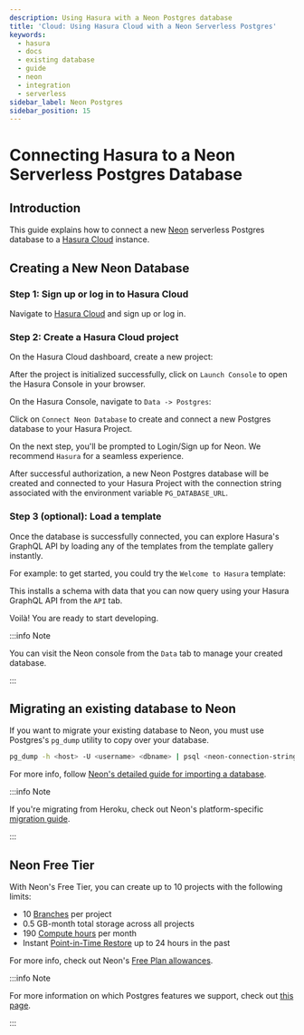 ```yaml
---
description: Using Hasura with a Neon Postgres database
title: 'Cloud: Using Hasura Cloud with a Neon Serverless Postgres'
keywords:
  - hasura
  - docs
  - existing database
  - guide
  - neon
  - integration
  - serverless
sidebar_label: Neon Postgres
sidebar_position: 15
---
```



# Connecting Hasura to a Neon Serverless Postgres Database

## Introduction

This guide explains how to connect a new [Neon](https://neon.tech/) serverless Postgres database to a
[Hasura Cloud](https://cloud.hasura.io?skip_onboarding=true) instance.

## Creating a New Neon Database

### Step 1: Sign up or log in to Hasura Cloud

Navigate to [Hasura Cloud](https://cloud.hasura.io/signup/?pg=docs&plcmt=body&cta=navigate-to-hasura-cloud&tech=default)
and sign up or log in.

### Step 2: Create a Hasura Cloud project

On the Hasura Cloud dashboard, create a new project:

<Thumbnail src="/img/cloud-dbs/create-hasura-cloud-project.png" alt="Create Hasura Cloud project" />

After the project is initialized successfully, click on `Launch Console` to open the Hasura Console in your browser.

On the Hasura Console, navigate to `Data -> Postgres`:

Click on `Connect Neon Database` to create and connect a new Postgres database to your Hasura Project.

<Thumbnail src="/img/cloud-dbs/neon/connect_neon_database.png" alt="Connect Neon database" width="700px" />

On the next step, you'll be prompted to Login/Sign up for Neon. We recommend `Hasura` for a seamless experience.

<Thumbnail src="/img/cloud-dbs/neon/neon_authentication.png" alt="Neon Authentication" width="700px" />

After successful authorization, a new Neon Postgres database will be created and connected to your Hasura Project with
the connection string associated with the environment variable `PG_DATABASE_URL`.

### Step 3 (optional): Load a template

Once the database is successfully connected, you can explore Hasura's GraphQL API by loading any of the templates from
the template gallery instantly.

For example: to get started, you could try the `Welcome to Hasura` template:

<Thumbnail src="/img/cloud-dbs/neon/hasura_hello_world_template.png" alt="Hello World Template" width="700px" />

This installs a schema with data that you can now query using your Hasura GraphQL API from the `API` tab.

Voilà! You are ready to start developing.

<Thumbnail src="/img/cloud-dbs/hasura-console.png" alt="Hasura Console" />

:::info Note

You can visit the Neon console from the `Data` tab to manage your created database.

<Thumbnail src="/img/cloud-dbs/neon/neon_console_link_page.png" alt="Neon Console Link" width="700px" />

:::

## Migrating an existing database to Neon

If you want to migrate your existing database to Neon, you must use Postgres's `pg_dump` utility to copy over your
database.

```bash
pg_dump -h <host> -U <username> <dbname> | psql <neon-connection-string>
```

For more info, follow
[Neon's detailed guide for importing a database](https://neon.tech/docs/import/migrate-from-postgres/).

:::info Note

If you're migrating from Heroku, check out Neon's platform-specific
[migration guide](https://neon.tech/docs/import/migrate-from-heroku/).

:::

## Neon Free Tier

With Neon's Free Tier, you can create up to 10 projects with the following limits:

- 10 [Branches](https://neon.tech/branching/) per project
- 0.5 GB-month total storage across all projects
- 190 [Compute hours](https://neon.tech/docs/introduction/usage-metrics#compute-faqs) per month
- Instant [Point-in-Time Restore](https://neon.tech/blog/announcing-point-in-time-restore) up to 24 hours in the past 

For more info, check out Neon's
[Free Plan allowances](https://neon.tech/docs/introduction/plans#free-plan-allowances).

:::info Note

For more information on which Postgres features we support, check out [this page](/databases/feature-support.mdx).

:::
